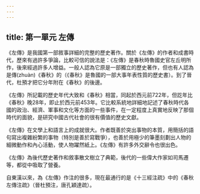 ```yaml
---
---
---
```

title: 第一單元 左傳
---



《左傳》是我國第一部敘事詳細的完整的歷史著作。關於《左傳》的作者和成書時代，歷來有過許多爭論，比較可信的說法是：《左傳》是春秋時魯國史官左丘明所作，後來經過許多人增益。一般人認為它原是一部獨立的歷史著作，但也有人認為是傳(zhuàn)《春秋》的（《春秋》是魯國的一部大事年表性質的歷史書）。到了晉代，杜預才把它分年附在《春秋》的後邊。

《左傳》所記載的歷史年代大致和《春秋》相當，同起於西元前722年，但訖年比《春秋》晚28年，即止於西元前453年。它比較系統地詳細地記述了春秋時代各國的政治、經濟、軍事和文化等方面的一些事件，在一定程度上真實地反映了那個時代的面貌，是研究中國古代社會的很有價值的歷史文獻。

《左傳》在文學上和語言上的成就很大。作者既善於突出事物的本質，用簡括的語句寫出複雜紛繁的事物（特別是善於寫戰爭），也善於用極少的筆墨刻劃出人物的細微動作和內心活動，使人物躍然紙上。《左傳》有許多外交辭令也很出色。

《左傳》為後代歷史著作和敘事散文樹立了典範，後代的一些偉大作家如司馬遷等，都從中吸取了營養。

自東漢以來，為《左傳》作注的很多，現在最通行的是《十三經注疏》中的《春秋左傳注疏》（晉杜預注，唐孔穎達疏）。
